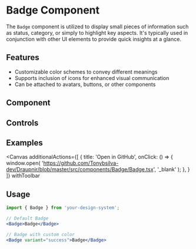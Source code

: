
<Meta of={BadgeStories} component={Badge} />

# Badge Component

The `Badge` component is utilized to display small pieces of information such as status, category, or simply to highlight key aspects. It's typically used in conjunction with other UI elements to provide quick insights at a glance.

## Features

- Customizable color schemes to convey different meanings
- Supports inclusion of icons for enhanced visual communication
- Can be attached to avatars, buttons, or other components

## Component
<Primary />

## Controls
<Controls />

## Examples

<Canvas  additionalActions={[
    {
      title: 'Open in GitHub',
      onClick: () => {
        window.open(
          'https://github.com/Tonybsilva-dev/Draupnir/blob/master/src/components/Badge/Badge.tsx',
          '_blank'
        );
      },
    }
  ]}
  withToolbar
  >
  <Story of={BadgeStories.Primary} />
  <Story of={BadgeStories.Success} />
  <Story of={BadgeStories.Warning} />
  <Story of={BadgeStories.Danger} />
</Canvas>

## Usage
<div>

```jsx dark
import { Badge } from 'your-design-system';

// Default Badge
<Badge>Badge</Badge>

// Badge with custom color
<Badge variant="success">Badge</Badge>
```

</div>
